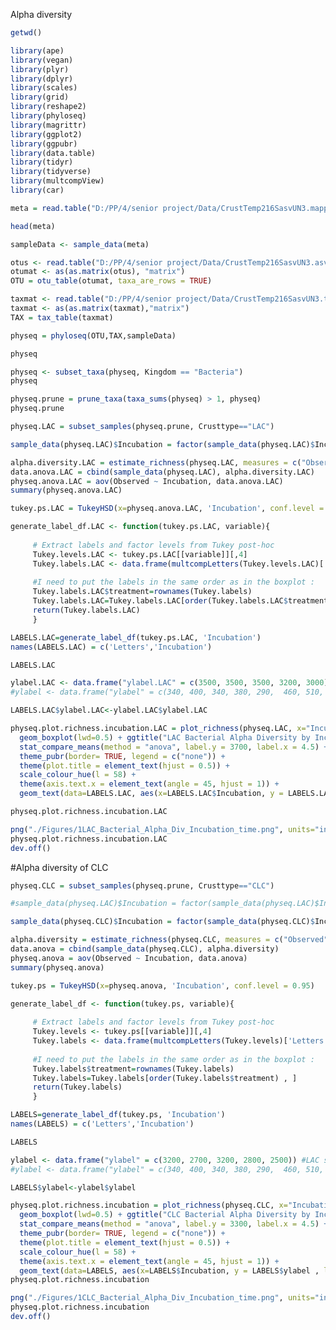 Alpha diversity

```{r}
getwd()
```

```{r message=FALSE, warning=FALSE}
library(ape)
library(vegan)
library(plyr)
library(dplyr)
library(scales)
library(grid)
library(reshape2)
library(phyloseq)
library(magrittr)
library(ggplot2)
library(ggpubr)
library(data.table)
library(tidyr)
library(tidyverse)
library(multcompView)
library(car)
```

```{r}
meta = read.table("D:/PP/4/senior project/Data/CrustTemp216SasvUN3.mapping_file_fix.txt",header=TRUE,row.names=1,sep="\t",stringsAsFactors=FALSE)
```

```{r warning=FALSE}
head(meta)
```

```{r}
sampleData <- sample_data(meta)
```

```{r}
otus <- read.table("D:/PP/4/senior project/Data/CrustTemp216SasvUN3.asv_table.fix.txt",header=T,sep="\t",row.names=1)
otumat <- as(as.matrix(otus), "matrix")
OTU = otu_table(otumat, taxa_are_rows = TRUE)
```

```{r}
taxmat <- read.table("D:/PP/4/senior project/Data/CrustTemp216SasvUN3.taxonomy_file_fix.txt", header=T,sep="\t",row.names=1)
taxmat <- as(as.matrix(taxmat),"matrix")
TAX = tax_table(taxmat)
```

```{r warning=FALSE}
physeq = phyloseq(OTU,TAX,sampleData)
```

```{r warning=FALSE}
physeq
```

```{r}
physeq <- subset_taxa(physeq, Kingdom == "Bacteria")
physeq
```

```{r }
physeq.prune = prune_taxa(taxa_sums(physeq) > 1, physeq)
physeq.prune
```

```{r}
physeq.LAC = subset_samples(physeq.prune, Crusttype=="LAC")
```

```{r}
sample_data(physeq.LAC)$Incubation = factor(sample_data(physeq.LAC)$Incubation, levels = c("0.05", "1", "24", "48", "96"))
```

```{r}
alpha.diversity.LAC = estimate_richness(physeq.LAC, measures = c("Observed"))
data.anova.LAC = cbind(sample_data(physeq.LAC), alpha.diversity.LAC)
physeq.anova.LAC = aov(Observed ~ Incubation, data.anova.LAC)
summary(physeq.anova.LAC)

```

```{r}
tukey.ps.LAC = TukeyHSD(x=physeq.anova.LAC, 'Incubation', conf.level = 0.95)

generate_label_df.LAC <- function(tukey.ps.LAC, variable){
 
     # Extract labels and factor levels from Tukey post-hoc 
     Tukey.levels.LAC <- tukey.ps.LAC[[variable]][,4]
     Tukey.labels.LAC <- data.frame(multcompLetters(Tukey.levels.LAC)['Letters'])
     
     #I need to put the labels in the same order as in the boxplot :
     Tukey.labels.LAC$treatment=rownames(Tukey.labels)
     Tukey.labels.LAC=Tukey.labels.LAC[order(Tukey.labels.LAC$treatment) , ]
     return(Tukey.labels.LAC)
     }

LABELS.LAC=generate_label_df(tukey.ps.LAC, 'Incubation')
names(LABELS.LAC) = c('Letters','Incubation')
```

```{r}
LABELS.LAC
```

```{r}
ylabel.LAC <- data.frame("ylabel.LAC" = c(3500, 3500, 3500, 3200, 3000)) #LAC surface
#ylabel <- data.frame("ylabel" = c(340, 400, 340, 380, 290,  460, 510, 590, 460, 270, 230, 350)) #CLC surface

```


```{r}
LABELS.LAC$ylabel.LAC<-ylabel.LAC$ylabel.LAC
```

```{r}
physeq.plot.richness.incubation.LAC = plot_richness(physeq.LAC, x="Incubation", color=("Incubation"), measures=c("Observed")) + 
  geom_boxplot(lwd=0.5) + ggtitle("LAC Bacterial Alpha Diversity by Incubation time") + 
  stat_compare_means(method = "anova", label.y = 3700, label.x = 4.5) + 
  theme_pubr(border= TRUE, legend = c("none")) + 
  theme(plot.title = element_text(hjust = 0.5)) +
  scale_colour_hue(l = 58) +
  theme(axis.text.x = element_text(angle = 45, hjust = 1)) +
  geom_text(data=LABELS.LAC, aes(x=LABELS.LAC$Incubation, y = LABELS.LAC$ylabel , label = LABELS.LAC$Letters))

physeq.plot.richness.incubation.LAC
```

```{r}
png("./Figures/1LAC_Bacterial_Alpha_Div_Incubation_time.png", units="in", width = 6, height = 4, res = 600 )
physeq.plot.richness.incubation.LAC
dev.off()
``` 
#Alpha diversity of CLC

```{r}
physeq.CLC = subset_samples(physeq.prune, Crusttype=="CLC")
```
```{r}
#sample_data(physeq.LAC)$Incubation = factor(sample_data(physeq.LAC)$Incubation, levels = c("0.05", "1", "24", "48", "96"))

sample_data(physeq.CLC)$Incubation = factor(sample_data(physeq.CLC)$Incubation, levels = c("0.05", "1", "24", "48", "96"))
```

```{r}
alpha.diversity = estimate_richness(physeq.CLC, measures = c("Observed"))
data.anova = cbind(sample_data(physeq.CLC), alpha.diversity)
physeq.anova = aov(Observed ~ Incubation, data.anova)
summary(physeq.anova)
```
```{r}
tukey.ps = TukeyHSD(x=physeq.anova, 'Incubation', conf.level = 0.95)

generate_label_df <- function(tukey.ps, variable){
 
     # Extract labels and factor levels from Tukey post-hoc 
     Tukey.levels <- tukey.ps[[variable]][,4]
     Tukey.labels <- data.frame(multcompLetters(Tukey.levels)['Letters'])
     
     #I need to put the labels in the same order as in the boxplot :
     Tukey.labels$treatment=rownames(Tukey.labels)
     Tukey.labels=Tukey.labels[order(Tukey.labels$treatment) , ]
     return(Tukey.labels)
     }

LABELS=generate_label_df(tukey.ps, 'Incubation')
names(LABELS) = c('Letters','Incubation')
```

```{r}
LABELS
```

```{r}
ylabel <- data.frame("ylabel" = c(3200, 2700, 3200, 2800, 2500)) #LAC surface
#ylabel <- data.frame("ylabel" = c(340, 400, 340, 380, 290,  460, 510, 590, 460, 270, 230, 350)) #CLC surface
```


```{r}
LABELS$ylabel<-ylabel$ylabel
```

```{r}
physeq.plot.richness.incubation = plot_richness(physeq.CLC, x="Incubation", color=("Incubation"), measures=c("Observed")) + 
  geom_boxplot(lwd=0.5) + ggtitle("CLC Bacterial Alpha Diversity by Incubation time") + 
  stat_compare_means(method = "anova", label.y = 3300, label.x = 4.5) + 
  theme_pubr(border= TRUE, legend = c("none")) + 
  theme(plot.title = element_text(hjust = 0.5)) +
  scale_colour_hue(l = 58) +
  theme(axis.text.x = element_text(angle = 45, hjust = 1)) +
  geom_text(data=LABELS, aes(x=LABELS$Incubation, y = LABELS$ylabel , label = LABELS$Letters))
physeq.plot.richness.incubation
```
```{r warning=FALSE}
png("./Figures/1CLC_Bacterial_Alpha_Div_Incubation_time.png", units="in", width = 6, height = 4, res = 600 )
physeq.plot.richness.incubation
dev.off()
```